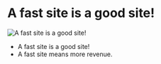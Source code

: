 
<Columns columns={2}>
<Column>
<CentralContent>

# A fast site is a good site!

</CentralContent>
</Column>
<Column>
<CentralContent>
<Image src={PageSpeedGoal} alt="A fast site is a good site!" className="w-full mx-auto" />
  </CentralContent>
</Column>
</Columns>

<Notes>

- A fast site is a good site!
- A fast site means more revenue.

</Notes>